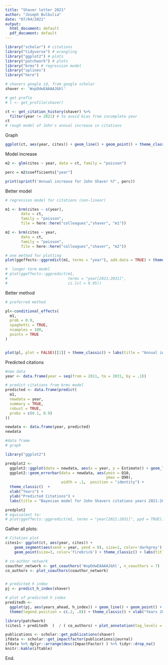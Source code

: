 ```yaml
---
title: "Shaver letter 2021"
author: "Joseph Bulbulia"
date: "07/04/2021"
output:
  html_document: default
  pdf_document: default
---
```




```r
library("scholar") # citations
library("tidyverse") # wrangling
library("ggplot2") # plots
library("patchwork") # plots
library("brms") # regression model
library("splines")
library("here")
```


```r
# shavers google id, from google scholar
shaver <- 'WxpOdwEAAAAJ&hl'

# get profle
# l <- get_profile(shaver)

ct <- get_citation_history(shaver) %>%
  filter(year != 2021) # to avoid bias from incomplete year
ct
# rough model of John's annual increase in citations
```


Graph

```r
ggplot(ct, aes(year, cites)) + geom_line() + geom_point() + theme_classic()

```

Model increase

```r
m2 <- glm(cites ~ year, data = ct, family = "poisson")

perc = m2$coefficients["year"]

print(sprintf('Annual increase for John Shaver %f', perc))

```

Better model

```r
# regression model for citations (non-linear)

m1 <- brm(cites ~ s(year), 
       data = ct, 
       family = "poisson",
       file = here::here("colleagues","shaver", "m1"))

m2 <- brm(cites ~ year, 
       data = ct, 
       family = "poisson",
       file = here::here("colleagues","shaver", "m2"))

# one method for plotting
plot(ggeffects::ggpredict(m1, terms = "year"), add.data = TRUE) + theme_classic()
```


```r
#  longer term model 
# plot(ggeffects::ggpredict(m1,
#                           terms = "year[2021:2031]",
#                           ci.lvl = 0.95))
```

Better method

```r
# preferred method

pl<-conditional_effects(
  m1,
  prob = 0.9,
  spaghetti = TRUE,
  nsamples = 100,
  points = TRUE
) 


plot(pl, plot = FALSE)[[1]] + theme_classic() + labs(title = "Annual increase for John Shaver's citations is approximately 40 percent")
```

Predicted citations

```r
#new data
year <- data.frame(year = seq(from = 2011, to = 2031, by = .1))

# predict citations from brms model
predicted <- data.frame(predict(
  m1,
  newdata = year,
  summary = TRUE,
  robust = TRUE,
  probs = c(0.1, 0.9)
))

newdata <- data.frame(year, predicted)
newdata
```


```r
#data frame
# graph 

library("ggplot2")

predplot2 <-
  ggplot2::ggplot(data = newdata, aes(x = year, y = Estimate)) + geom_line(colour = "cadetblue")  +
  ggplot2::geom_errorbar(data = newdata, aes(ymin = Q10,
                                             ymax = Q90),
                         width = .1,  position = "identity") +
  theme_classic()  +
  xlab("Years") +
  ylab("Predicted Citations") +
  labs(title = "Bayesian model for John Shavers citations years 2021-2031 (90% confidence intervals)")

predplot2
# equivalent to:
# plot(ggeffects::ggpredict(m1, terms = "year[2021:2031]", ppd = TRUE))
```

Gather all plots:

```r
# Citation plot
cites1<- ggplot(ct, aes(year, cites)) +
    geom_segment(aes(xend = year, yend = 0), size=1, color='darkgrey') +
    geom_point(size=3, color='firebrick') + theme_classic() + labs(title = "John Shaver's citations by year")

# co-author network
coauthor_network <- get_coauthors('WxpOdwEAAAAJ&hl', n_coauthors = 7)
co_authors <- plot_coauthors(coauthor_network)


# predicted h index 
pj <- predict_h_index(shaver)

# plot of predicted h index 
preditedh <-
  ggplot(pj, aes(years_ahead, h_index)) + geom_line() + geom_point() +
  theme(legend.position = c(.2, .8)) + theme_classic() + xlab("Years 2021-2031") + ylab("Predicted H-index") + labs(title = "John Shaver's  H-index Forcast (method: Acuna et al 2012)")

library(patchwork)
(cites1 + preditedh  )  / ( co_authors) + plot_annotation(tag_levels = 'a') 
```


```r
publications <- scholar::get_publications(shaver) 
ifdata <- scholar::get_impactfactor(publications$journal) 
ifdata %>% dplyr::arrange(desc(ImpactFactor) ) %>% tidyr::drop_na()
knitr::kable(iftable)
```


End. 



